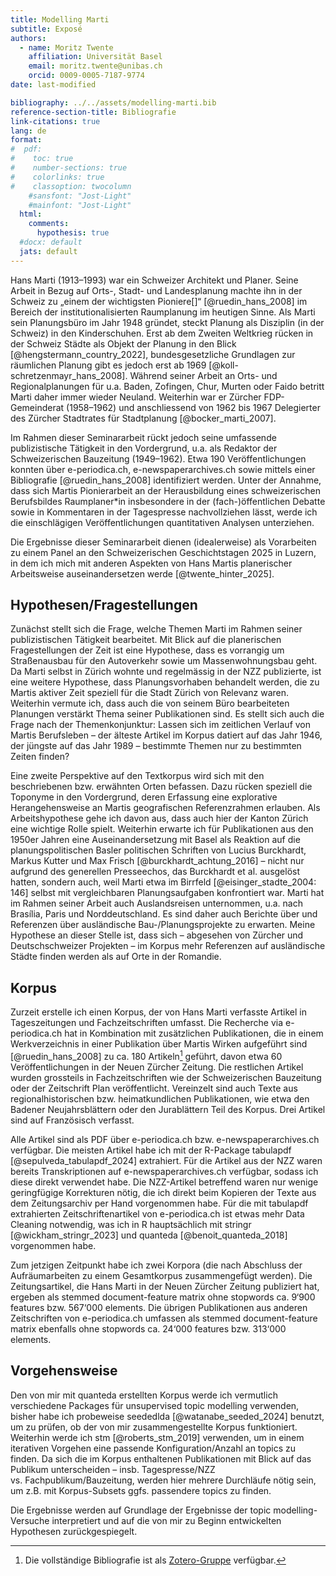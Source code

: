 ```yaml
---
title: Modelling Marti
subtitle: Exposé
authors:
  - name: Moritz Twente
    affiliation: Universität Basel
    email: moritz.twente@unibas.ch
    orcid: 0009-0005-7187-9774
date: last-modified

bibliography: ../../assets/modelling-marti.bib
reference-section-title: Bibliografie
link-citations: true
lang: de
format:
#  pdf:
#    toc: true
#    number-sections: true
#    colorlinks: true
#    classoption: twocolumn
    #sansfont: "Jost-Light"
    #mainfont: "Jost-Light"
  html:
    comments:
      hypothesis: true
  #docx: default
  jats: default
---
```


Hans Marti (1913–1993) war ein Schweizer Architekt und Planer. Seine Arbeit in Bezug auf Orts-, Stadt- und Landesplanung machte ihn in der Schweiz zu „einem der wichtigsten Pioniere[]“ [@ruedin_hans_2008] im Bereich der institutionalisierten Raumplanung im heutigen Sinne. Als Marti sein Planungsbüro im Jahr 1948 gründet, steckt Planung als Disziplin (in der Schweiz) in den Kinderschuhen. Erst ab dem Zweiten Weltkrieg rücken in der Schweiz Städte als Objekt der Planung in den Blick [@hengstermann_country_2022], bundesgesetzliche Grundlagen zur räumlichen Planung gibt es jedoch erst ab 1969 [@koll-schretzenmayr_hans_2008]. Während seiner Arbeit an Orts- und Regionalplanungen für u.a. Baden, Zofingen, Chur, Murten oder Faido betritt Marti daher immer wieder Neuland. Weiterhin war er Zürcher FDP-Gemeinderat (1958–1962) und anschliessend von 1962 bis 1967 Delegierter des Zürcher Stadtrates für Stadtplanung [@bocker_marti_2007].

Im Rahmen dieser Seminararbeit rückt jedoch seine umfassende publizistische Tätigkeit in den Vordergrund, u.a. als Redaktor der Schweizerischen Bauzeitung (1949–1962). Etwa 190 Veröffentlichungen konnten über e-periodica.ch, e-newspaperarchives.ch sowie mittels einer Bibliografie [@ruedin_hans_2008] identifiziert werden. Unter der Annahme, dass sich Martis Pionierarbeit an der Herausbildung eines schweizerischen Berufsbildes Raumplaner*in insbesondere in der (fach-)öffentlichen Debatte sowie in Kommentaren in der Tagespresse nachvollziehen lässt, werde ich die einschlägigen Veröffentlichungen quantitativen Analysen unterziehen.

Die Ergebnisse dieser Seminararbeit dienen (idealerweise) als Vorarbeiten zu einem Panel an den Schweizerischen Geschichtstagen 2025 in Luzern, in dem ich mich mit anderen Aspekten von Hans Martis planerischer Arbeitsweise auseinandersetzen werde [@twente_hinter_2025].

## Hypothesen/Fragestellungen

Zunächst stellt sich die Frage, welche Themen Marti im Rahmen seiner publizistischen Tätigkeit bearbeitet. Mit Blick auf die planerischen Fragestellungen der Zeit ist eine Hypothese, dass es vorrangig um Straßenausbau für den Autoverkehr sowie um Massenwohnungsbau geht. Da Marti selbst in Zürich wohnte und regelmässig in der NZZ publizierte, ist eine weitere Hypothese, dass Planungsvorhaben behandelt werden, die zu Martis aktiver Zeit speziell für die Stadt Zürich von Relevanz waren. Weiterhin vermute ich, dass auch die von seinem Büro bearbeiteten Planungen verstärkt Thema seiner Publikationen sind. Es stellt sich auch die Frage nach der Themenkonjunktur: Lassen sich im zeitlichen Verlauf von Martis Berufsleben – der älteste Artikel im Korpus datiert auf das Jahr 1946, der jüngste auf das Jahr 1989 – bestimmte Themen nur zu bestimmten Zeiten finden?

Eine zweite Perspektive auf den Textkorpus wird sich mit den beschriebenen bzw. erwähnten Orten befassen. Dazu rücken speziell die Toponyme in den Vordergrund, deren Erfassung eine explorative Herangehensweise an Martis geografischen Referenzrahmen erlauben. Als Arbeitshypothese gehe ich davon aus, dass auch hier der Kanton Zürich eine wichtige Rolle spielt. Weiterhin erwarte ich für Publikationen aus den 1950er Jahren eine Auseinandersetzung mit Basel als Reaktion auf die planungspolitischen Basler politischen Schriften von Lucius Burckhardt, Markus Kutter und Max Frisch [@burckhardt_achtung_2016] – nicht nur aufgrund des generellen Presseechos, das Burckhardt et al. ausgelöst hatten, sondern auch, weil Marti etwa im Birrfeld [@eisinger_stadte_2004: 146] selbst mit vergleichbaren Planungsaufgaben konfrontiert war. Marti hat im Rahmen seiner Arbeit auch Auslandsreisen unternommen, u.a. nach Brasília, Paris und Norddeutschland. Es sind daher auch Berichte über und Referenzen über ausländische Bau-/Planungsprojekte zu erwarten. Meine Hypothese an dieser Stelle ist, dass sich – abgesehen von Zürcher und Deutschschweizer Projekten – im Korpus mehr Referenzen auf ausländische Städte finden werden als auf Orte in der Romandie.

## Korpus

Zurzeit erstelle ich einen Korpus, der von Hans Marti verfasste Artikel in Tageszeitungen und Fachzeitschriften umfasst. Die Recherche via e-periodica.ch hat in Kombination mit zusätzlichen Publikationen, die in einem Werkverzeichnis in einer Publikation über Martis Wirken aufgeführt sind [@ruedin_hans_2008] zu ca. 180 Artikeln[^1] geführt, davon etwa 60 Veröffentlichungen in der Neuen Zürcher Zeitung. Die restlichen Artikel wurden grossteils in Fachzeitschriften wie der Schweizerischen Bauzeitung oder der Zeitschrift Plan veröffentlicht. Vereinzelt sind auch Texte aus regionalhistorischen bzw. heimatkundlichen Publikationen, wie etwa den Badener Neujahrsblättern oder den Jurablättern Teil des Korpus. Drei Artikel sind auf Französisch verfasst.

[^1]: Die vollständige Bibliografie ist als [Zotero-Gruppe](https://www.zotero.org/groups/5722431/hansmarti-publications) verfügbar.

Alle Artikel sind als PDF über e-periodica.ch bzw. e-newspaperarchives.ch verfügbar. Die meisten Artikel habe ich mit der R-Package tabulapdf [@sepulveda_tabulapdf_2024] extrahiert. Für die Artikel aus der NZZ waren bereits Transkriptionen auf e-newspaperarchives.ch verfügbar, sodass ich diese direkt verwendet habe. Die NZZ-Artikel betreffend waren nur wenige geringfügige Korrekturen nötig, die ich direkt beim Kopieren der Texte aus dem Zeitungsarchiv per Hand vorgenommen habe. Für die mit tabulapdf extrahierten Zeitschriftenartikel von e-periodica.ch ist etwas mehr Data Cleaning notwendig, was ich in R hauptsächlich mit stringr [@wickham_stringr_2023] und quanteda [@benoit_quanteda_2018] vorgenommen habe.

Zum jetzigen Zeitpunkt habe ich zwei Korpora (die nach Abschluss der Aufräumarbeiten zu einem Gesamtkorpus zusammengefügt werden). Die Zeitungsartikel, die Hans Marti in der Neuen Zürcher Zeitung publiziert hat, ergeben als stemmed document-feature matrix ohne stopwords ca. 9‘900 features bzw. 567‘000 elements. Die übrigen Publikationen aus anderen Zeitschriften von e-periodica.ch umfassen als stemmed document-feature matrix ebenfalls ohne stopwords ca. 24‘000 features bzw. 313‘000 elements.

## Vorgehensweise

Den von mir mit quanteda erstellten Korpus werde ich vermutlich verschiedene Packages für unsupervised topic modelling verwenden, bisher habe ich probeweise seededlda [@watanabe_seeded_2024] benutzt, um zu prüfen, ob der von mir zusammengestellte Korpus funktioniert. Weiterhin werde ich stm [@roberts_stm_2019] verwenden, um in einem iterativen Vorgehen eine passende Konfiguration/Anzahl an topics zu finden. Da sich die im Korpus enthaltenen Publikationen mit Blick auf das Publikum unterscheiden – insb. Tagespresse/NZZ vs. Fachpublikum/Bauzeitung,  werden hier mehrere Durchläufe nötig sein, um z.B. mit Korpus-Subsets ggfs. passendere topics zu finden.

Die Ergebnisse werden auf Grundlage der Ergebnisse der topic modelling-Versuche interpretiert und auf die von mir zu Beginn entwickelten Hypothesen zurückgespiegelt.